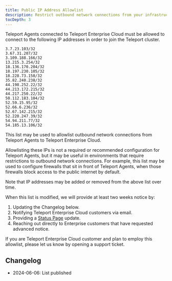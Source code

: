 ```yaml
---
title: Public IP Address Allowlist
description: Restrict outbound network connections from your infrastructure to Teleport Enterprise Cloud.
tocDepth: 3
---
```


Teleport Agents connected to Teleport Enterprise Cloud must be allowed to connect to the following IP addresses in order to join the Teleport cluster.

```
3.7.23.103/32
3.67.31.207/32
3.109.188.166/32
13.215.3.254/32
18.136.170.204/32
18.197.230.105/32
18.228.73.158/32
35.82.240.238/32
44.198.252.22/32
44.213.172.215/32
44.217.250.22/32
50.112.183.104/32
52.59.15.95/32
52.66.6.236/32
52.67.142.215/32
52.220.247.39/32
54.94.211.77/32
54.185.13.106/32
```

This list may be used to allowlist outbound network connections from Teleport Agents to Teleport Enterprise Cloud.

Allowlisting these IPs is not a required or recommended configuration for Teleport Agents, but it may be useful in environments that require restrictions to outbound network connections.
For example, this list may be used to configure firewalls that sit in front of Teleport Agents, when those firewalls block access to the public internet by default.

<Notice type="warning">
Note that IP addresses may be added or removed from the above list over time.
</Notice>

When this list is modified, we will provide at least two weeks notice by:
1. Updating the Changelog below.
1. Notifying Teleport Enterprise Cloud customers via email.
1. Providing a [Status Page](https://status.teleport.sh/) update.
1. Reaching out directly to Enterprise customers that have requested advanced notice.

<Notice type="warning">
If you are Teleport Enterprise Cloud customer and plan to employ this allowlist, please let us know by opening a support ticket.
</Notice>

## Changelog

- 2024-06-06: List published
